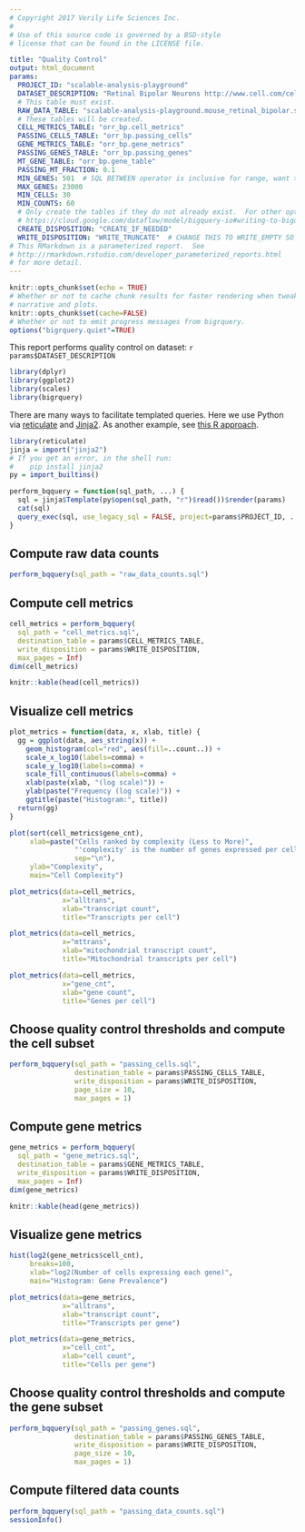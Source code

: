 ```yaml
---
# Copyright 2017 Verily Life Sciences Inc.
#
# Use of this source code is governed by a BSD-style
# license that can be found in the LICENSE file.

title: "Quality Control"
output: html_document
params:
  PROJECT_ID: "scalable-analysis-playground"
  DATASET_DESCRIPTION: "Retinal Bipolar Neurons http://www.cell.com/cell/pdf/S0092-8674(16)31007-8.pdf"
  # This table must exist.
  RAW_DATA_TABLE: "scalable-analysis-playground.mouse_retinal_bipolar.scrna_seq"
  # These tables will be created.
  CELL_METRICS_TABLE: "orr_bp.cell_metrics"
  PASSING_CELLS_TABLE: "orr_bp.passing_cells"
  GENE_METRICS_TABLE: "orr_bp.gene_metrics"
  PASSING_GENES_TABLE: "orr_bp.passing_genes"
  MT_GENE_TABLE: "orr_bp.gene_table"
  PASSING_MT_FRACTION: 0.1
  MIN_GENES: 501  # SQL BETWEEN operator is inclusive for range, want > 500 genes/cell
  MAX_GENES: 23000
  MIN_CELLS: 30
  MIN_COUNTS: 60
  # Only create the tables if they do not already exist.  For other options, see
  # https://cloud.google.com/dataflow/model/bigquery-io#writing-to-bigquery
  CREATE_DISPOSITION: "CREATE_IF_NEEDED"
  WRITE_DISPOSITION: "WRITE_TRUNCATE"  # CHANGE THIS TO WRITE_EMPTY SO USERS DO NOT OVERWRITE TABLE
# This RMarkdown is a parameterized report.  See
# http://rmarkdown.rstudio.com/developer_parameterized_reports.html
# for more detail.
---
```


```r
knitr::opts_chunk$set(echo = TRUE)
# Whether or not to cache chunk results for faster rendering when tweaking
# narrative and plots.
knitr::opts_chunk$set(cache=FALSE)
# Whether or not to emit progress messages from bigrquery.
options("bigrquery.quiet"=TRUE)
```

This report performs quality control on dataset: `r params$DATASET_DESCRIPTION`

```r
library(dplyr)
library(ggplot2)
library(scales)
library(bigrquery)
```

There are many ways to facilitate templated queries.  Here we use Python via
[reticulate](https://github.com/rstudio/reticulate) and
[Jinja2](http://jinja.pocoo.org/docs/2.9/). As another example, see
[this R approach](https://github.com/googlegenomics/codelabs/blob/3a0a1b754e78bc159a9c6deb604a60344034cc2a/R/PlatinumGenomes-QC/rHelpers/setup.R).

```r
library(reticulate)
jinja = import("jinja2")
# If you get an error, in the shell run:
#    pip install jinja2
py = import_builtins()

perform_bqquery = function(sql_path, ...) {
  sql = jinja$Template(py$open(sql_path, "r")$read())$render(params)
  cat(sql)
  query_exec(sql, use_legacy_sql = FALSE, project=params$PROJECT_ID, ...)
}
```

## Compute raw data counts

```r
perform_bqquery(sql_path = "raw_data_counts.sql")
```

## Compute cell metrics

```r
cell_metrics = perform_bqquery(
  sql_path = "cell_metrics.sql",
  destination_table = params$CELL_METRICS_TABLE,
  write_disposition = params$WRITE_DISPOSITION,
  max_pages = Inf)
dim(cell_metrics)
```

```r
knitr::kable(head(cell_metrics))
```

## Visualize cell metrics

```r
plot_metrics = function(data, x, xlab, title) {
  gg = ggplot(data, aes_string(x)) +
    geom_histogram(col="red", aes(fill=..count..)) +
    scale_x_log10(labels=comma) +
    scale_y_log10(labels=comma) +
    scale_fill_continuous(labels=comma) +
    xlab(paste(xlab, "(log scale)")) +
    ylab(paste("Frequency (log scale)")) +
    ggtitle(paste("Histogram:", title))
  return(gg)
}
```

```r
plot(sort(cell_metrics$gene_cnt),
     xlab=paste("Cells ranked by complexity (Less to More)",
                "'complexity' is the number of genes expressed per cell",
                sep="\n"),
     ylab="Complexity",
     main="Cell Complexity")
```

```r
plot_metrics(data=cell_metrics,
             x="alltrans",
             xlab="transcript count",
             title="Transcripts per cell")
```

```r
plot_metrics(data=cell_metrics,
             x="mttrans",
             xlab="mitochondrial transcript count",
             title="Mitochondrial transcripts per cell")
```

```r
plot_metrics(data=cell_metrics,
             x="gene_cnt",
             xlab="gene count",
             title="Genes per cell")
```

## Choose quality control thresholds and compute the cell subset

```r
perform_bqquery(sql_path = "passing_cells.sql",
                destination_table = params$PASSING_CELLS_TABLE,
                write_disposition = params$WRITE_DISPOSITION,
                page_size = 10,
                max_pages = 1)
```

## Compute gene metrics

```r
gene_metrics = perform_bqquery(
  sql_path = "gene_metrics.sql",
  destination_table = params$GENE_METRICS_TABLE,
  write_disposition = params$WRITE_DISPOSITION,
  max_pages = Inf)
dim(gene_metrics)
```

```r
knitr::kable(head(gene_metrics))
```

## Visualize gene metrics

```r
hist(log2(gene_metrics$cell_cnt),
     breaks=100,
     xlab="log2(Number of cells expressing each gene)",
     main="Histogram: Gene Prevalence")
```

```r
plot_metrics(data=gene_metrics,
             x="alltrans",
             xlab="transcript count",
             title="Transcripts per gene")
```

```r
plot_metrics(data=gene_metrics,
             x="cell_cnt",
             xlab="cell count",
             title="Cells per gene")
```

## Choose quality control thresholds and compute the gene subset

```r
perform_bqquery(sql_path = "passing_genes.sql",
                destination_table = params$PASSING_GENES_TABLE,
                write_disposition = params$WRITE_DISPOSITION,
                page_size = 10,
                max_pages = 1)
```

## Compute filtered data counts

```r
perform_bqquery(sql_path = "passing_data_counts.sql")
sessionInfo()
```
